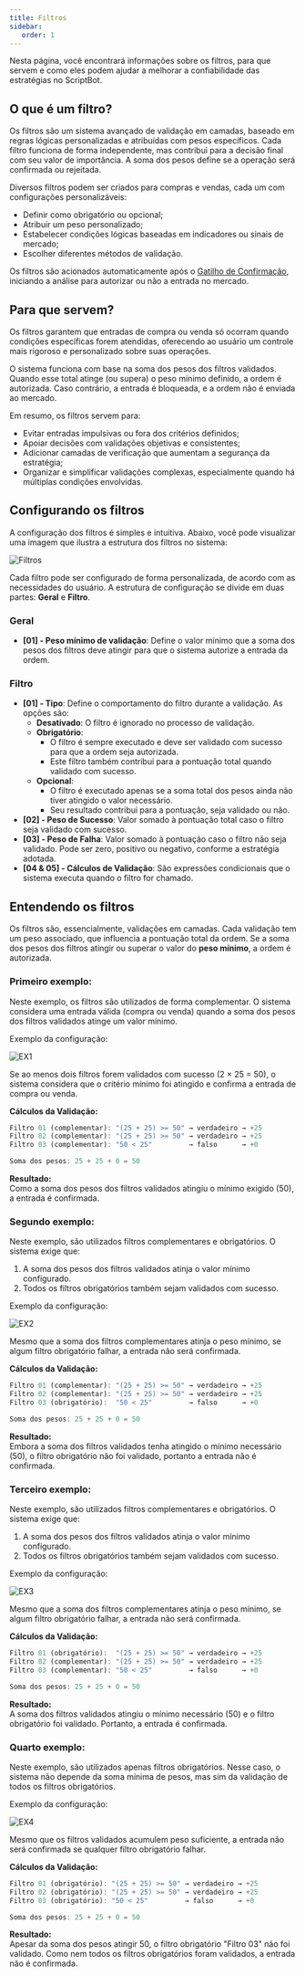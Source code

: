 ```yaml
---
title: Filtros
sidebar:
   order: 1
---
```



Nesta página, você encontrará informações sobre os filtros, para que servem e como eles podem ajudar a melhorar a confiabilidade das estratégias no ScriptBot.

## O que é um filtro?

Os filtros são um sistema avançado de validação em camadas, baseado em regras lógicas personalizadas e atribuídas com pesos específicos. Cada filtro funciona de forma independente, mas contribui para a decisão final com seu valor de importância. A soma dos pesos define se a operação será confirmada ou rejeitada.

Diversos filtros podem ser criados para compras e vendas, cada um com configurações personalizáveis:

-  Definir como obrigatório ou opcional;
-  Atribuir um peso personalizado;
-  Estabelecer condições lógicas baseadas em indicadores ou sinais de mercado;
-  Escolher diferentes métodos de validação.

Os filtros são acionados automaticamente após o [Gatilho de Confirmação](/architecture/triggers), iniciando a análise para autorizar ou não a entrada no mercado.

## Para que servem?

Os filtros garantem que entradas de compra ou venda só ocorram quando condições específicas forem atendidas, oferecendo ao usuário um controle mais rigoroso e personalizado sobre suas operações.

O sistema funciona com base na soma dos pesos dos filtros validados. Quando esse total atinge (ou supera) o peso mínimo definido, a ordem é autorizada. Caso contrário, a entrada é bloqueada, e a ordem não é enviada ao mercado.

Em resumo, os filtros servem para:

-  Evitar entradas impulsivas ou fora dos critérios definidos;
-  Apoiar decisões com validações objetivas e consistentes;
-  Adicionar camadas de verificação que aumentam a segurança da estratégia;
-  Organizar e simplificar validações complexas, especialmente quando há múltiplas condições envolvidas.

## Configurando os filtros

A configuração dos filtros é simples e intuitiva. Abaixo, você pode visualizar uma imagem que ilustra a estrutura dos filtros no sistema:

<ImgFrame>![Filtros](@src/assets/Filters.png)</ImgFrame>

Cada filtro pode ser configurado de forma personalizada, de acordo com as necessidades do usuário. A estrutura de configuração se divide em duas partes: **Geral** e **Filtro**.

### Geral

-  **[01] - Peso mínimo de validação**: Define o valor mínimo que a soma dos pesos dos filtros deve atingir para que o sistema autorize a entrada da ordem.

### Filtro

-  **[01] - Tipo**: Define o comportamento do filtro durante a validação. As opções são:
   -  **Desativado**: O filtro é ignorado no processo de validação.
   -  **Obrigatório**:
      -  O filtro é sempre executado e deve ser validado com sucesso para que a ordem seja autorizada.
      -  Este filtro também contribui para a pontuação total quando validado com sucesso.
   -  **Opcional**:
      -  O filtro é executado apenas se a soma total dos pesos ainda não tiver atingido o valor necessário.
      -  Seu resultado contribui para a pontuação, seja validado ou não.
-  **[02] - Peso de Sucesso**: Valor somado à pontuação total caso o filtro seja validado com sucesso.
-  **[03] - Peso de Falha**: Valor somado à pontuação caso o filtro não seja validado. Pode ser zero, positivo ou negativo, conforme a estratégia adotada.
-  **[04 & 05] - Cálculos de Validação**: São expressões condicionais que o sistema executa quando o filtro for chamado.

## Entendendo os filtros

Os filtros são, essencialmente, validações em camadas. Cada validação tem um peso associado, que influencia a pontuação total da ordem. Se a soma dos pesos dos filtros atingir ou superar o valor do **peso mínimo**, a ordem é autorizada.

### Primeiro exemplo:

Neste exemplo, os filtros são utilizados de forma complementar. O sistema considera uma entrada válida (compra ou venda) quando a soma dos pesos dos filtros validados atinge um valor mínimo.

Exemplo da configuração:

<ImgFrame>![EX1](@src/assets/FilterEx01.png)</ImgFrame>

Se ao menos dois filtros forem validados com sucesso (2 × 25 = 50), o sistema considera que o critério mínimo foi atingido e confirma a entrada de compra ou venda.

**Cálculos da Validação:**

```js
Filtro 01 (complementar): "(25 + 25) >= 50" → verdadeiro → +25
Filtro 02 (complementar): "(25 + 25) >= 50" → verdadeiro → +25
Filtro 03 (complementar): "50 < 25"         → falso      → +0

Soma dos pesos: 25 + 25 + 0 = 50
```

**Resultado:**  
Como a soma dos pesos dos filtros validados atingiu o mínimo exigido (50), a entrada é confirmada.

### Segundo exemplo:

Neste exemplo, são utilizados filtros complementares e obrigatórios. O sistema exige que:

1. A soma dos pesos dos filtros validados atinja o valor mínimo configurado.
2. Todos os filtros obrigatórios também sejam validados com sucesso.

Exemplo da configuração:

<ImgFrame>![EX2](@src/assets/FilterEx02.png)</ImgFrame>

Mesmo que a soma dos filtros complementares atinja o peso mínimo, se algum filtro obrigatório falhar, a entrada não será confirmada.

**Cálculos da Validação:**

```js
Filtro 01 (complementar): "(25 + 25) >= 50" → verdadeiro → +25
Filtro 02 (complementar): "(25 + 25) >= 50" → verdadeiro → +25
Filtro 03 (obrigatório):  "50 < 25"         → falso      → +0

Soma dos pesos: 25 + 25 + 0 = 50
```

**Resultado:**  
Embora a soma dos filtros validados tenha atingido o mínimo necessário (50), o filtro obrigatório não foi validado, portanto a entrada não é confirmada.

### Terceiro exemplo:

Neste exemplo, são utilizados filtros complementares e obrigatórios. O sistema exige que:

1. A soma dos pesos dos filtros validados atinja o valor mínimo configurado.
2. Todos os filtros obrigatórios também sejam validados com sucesso.

Exemplo da configuração:

<ImgFrame>![EX3](@src/assets/FilterEx03.png)</ImgFrame>

Mesmo que a soma dos filtros complementares atinja o peso mínimo, se algum filtro obrigatório falhar, a entrada não será confirmada.

**Cálculos da Validação:**

```js
Filtro 01 (obrigatório):  "(25 + 25) >= 50" → verdadeiro → +25
Filtro 02 (complementar): "(25 + 25) >= 50" → verdadeiro → +25
Filtro 03 (complementar): "50 < 25"         → falso      → +0

Soma dos pesos: 25 + 25 + 0 = 50
```

**Resultado:**  
A soma dos filtros validados atingiu o mínimo necessário (50) e o filtro obrigatório foi validado. Portanto, a entrada é confirmada.

### Quarto exemplo:

Neste exemplo, são utilizados apenas filtros obrigatórios. Nesse caso, o sistema não depende da soma mínima de pesos, mas sim da validação de todos os filtros obrigatórios.

Exemplo da configuração:

<ImgFrame>![EX4](@src/assets/FilterEx04.png)</ImgFrame>

Mesmo que os filtros validados acumulem peso suficiente, a entrada não será confirmada se qualquer filtro obrigatório falhar.

**Cálculos da Validação:**

```js
Filtro 01 (obrigatório): "(25 + 25) >= 50" → verdadeiro → +25
Filtro 02 (obrigatório): "(25 + 25) >= 50" → verdadeiro → +25
Filtro 03 (obrigatório): "50 < 25"         → falso      → +0

Soma dos pesos: 25 + 25 + 0 = 50
```

**Resultado:**  
Apesar da soma dos pesos atingir 50, o filtro obrigatório "Filtro 03" não foi validado. Como nem todos os filtros obrigatórios foram validados, a entrada não é confirmada.
